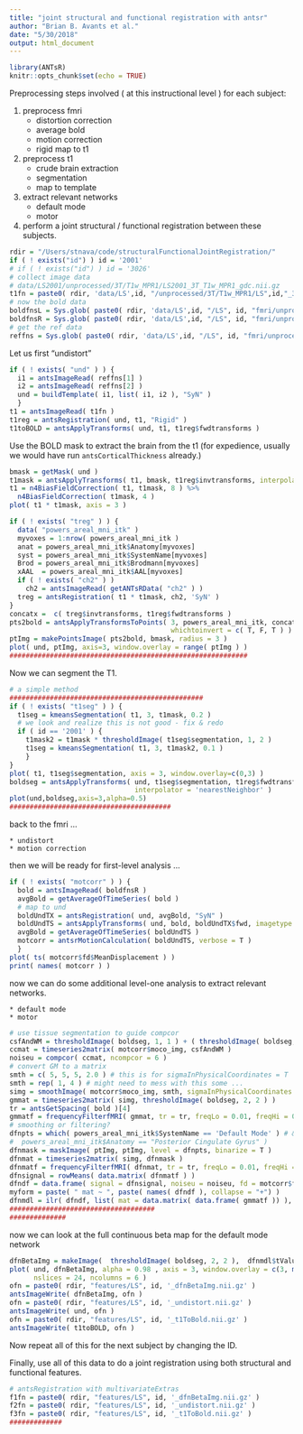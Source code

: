 ```yaml
---
title: "joint structural and functional registration with antsr"
author: "Brian B. Avants et al."
date: "5/30/2018"
output: html_document
---
```


```r
library(ANTsR)
knitr::opts_chunk$set(echo = TRUE)
```


Preprocessing steps involved ( at this instructional level ) for each subject:

1. preprocess fmri
    * distortion correction
    * average bold
    * motion correction
    * rigid map to t1

2. preprocess t1
    * crude brain extraction
    * segmentation
    * map to template
    
3. extract relevant networks
    * default mode
    * motor 
    
4. perform a joint structural / functional registration between these subjects.


```r
rdir = "/Users/stnava/code/structuralFunctionalJointRegistration/"
if ( ! exists("id") ) id = '2001'
# if ( ! exists("id") ) id = '3026'
# collect image data
# data/LS2001/unprocessed/3T/T1w_MPR1/LS2001_3T_T1w_MPR1_gdc.nii.gz
t1fn = paste0( rdir, 'data/LS',id, "/unprocessed/3T/T1w_MPR1/LS",id,"_3T_T1w_MPR1_gdc.nii.gz")
# now the bold data
boldfnsL = Sys.glob( paste0( rdir, 'data/LS',id, "/LS", id, "fmri/unprocessed/3T/rfMRI_REST1_*/*REST1_LR_gdc.nii.gz" ) )
boldfnsR = Sys.glob( paste0( rdir, 'data/LS',id, "/LS", id, "fmri/unprocessed/3T/rfMRI_REST1_*/*REST1_RL_gdc.nii.gz" ) )
# get the ref data
reffns = Sys.glob( paste0( rdir, 'data/LS',id, "/LS", id, "fmri/unprocessed/3T/rfMRI_REST1_*/*SBRef_gdc.nii.gz" ) )
```


Let us first "undistort"

```r
if ( ! exists( "und" ) ) {
  i1 = antsImageRead( reffns[1] )
  i2 = antsImageRead( reffns[2] )
  und = buildTemplate( i1, list( i1, i2 ), "SyN" )
  } 
t1 = antsImageRead( t1fn )
t1reg = antsRegistration( und, t1, "Rigid" )
t1toBOLD = antsApplyTransforms( und, t1, t1reg$fwdtransforms )
```


Use the BOLD mask to extract the brain from the t1 (for expedience, usually we 
would have run `antsCorticalThickness` already.)

```r
bmask = getMask( und )
t1mask = antsApplyTransforms( t1, bmask, t1reg$invtransforms, interpolator = 'nearestNeighbor' )
t1 = n4BiasFieldCorrection( t1, t1mask, 8 ) %>%
  n4BiasFieldCorrection( t1mask, 4 )
plot( t1 * t1mask, axis = 3 )
```



```r
if ( ! exists( "treg" ) ) {
  data( "powers_areal_mni_itk" )
  myvoxes = 1:nrow( powers_areal_mni_itk )
  anat = powers_areal_mni_itk$Anatomy[myvoxes]
  syst = powers_areal_mni_itk$SystemName[myvoxes]
  Brod = powers_areal_mni_itk$Brodmann[myvoxes]
  xAAL  = powers_areal_mni_itk$AAL[myvoxes]
  if ( ! exists( "ch2" ) )
    ch2 = antsImageRead( getANTsRData( "ch2" ) )
  treg = antsRegistration( t1 * t1mask, ch2, 'SyN' )
}
concatx =  c( treg$invtransforms, t1reg$fwdtransforms )
pts2bold = antsApplyTransformsToPoints( 3, powers_areal_mni_itk, concatx, 
                                        whichtoinvert = c( T, F, T ) )
ptImg = makePointsImage( pts2bold, bmask, radius = 3 )
plot( und, ptImg, axis=3, window.overlay = range( ptImg ) )
###########################################################
```

Now we can segment the T1.

```r
# a simple method
################################################
if ( ! exists( "t1seg" ) ) {
  t1seg = kmeansSegmentation( t1, 3, t1mask, 0.2 ) 
  # we look and realize this is not good - fix & redo
  if ( id == '2001' ) {
    t1mask2 = t1mask * thresholdImage( t1seg$segmentation, 1, 2 )
    t1seg = kmeansSegmentation( t1, 3, t1mask2, 0.1 ) 
    }
}
plot( t1, t1seg$segmentation, axis = 3, window.overlay=c(0,3) )
boldseg = antsApplyTransforms( und, t1seg$segmentation, t1reg$fwdtransforms, 
                               interpolator = 'nearestNeighbor' )
plot(und,boldseg,axis=3,alpha=0.5)
########################################
```

back to the fmri ...

    * undistort
    * motion correction

then we will be ready for first-level analysis ...

```r
if ( ! exists( "motcorr" ) ) {
  bold = antsImageRead( boldfnsR )
  avgBold = getAverageOfTimeSeries( bold )
  # map to und 
  boldUndTX = antsRegistration( und, avgBold, "SyN" )
  boldUndTS = antsApplyTransforms( und, bold, boldUndTX$fwd, imagetype = 3  )
  avgBold = getAverageOfTimeSeries( boldUndTS )
  motcorr = antsrMotionCalculation( boldUndTS, verbose = T )
  }
plot( ts( motcorr$fd$MeanDisplacement ) )
print( names( motcorr ) )
````

now we can do some additional level-one analysis to extract relevant networks.

    * default mode
    * motor 

```r
# use tissue segmentation to guide compcor 
csfAndWM = thresholdImage( boldseg, 1, 1 ) + ( thresholdImage( boldseg, 3, 3 ) %>% iMath("ME",1))
ccmat = timeseries2matrix( motcorr$moco_img, csfAndWM )
noiseu = compcor( ccmat, ncompcor = 6 )
# convert GM to a matrix
smth = c( 5, 5, 5, 2.0 ) # this is for sigmaInPhysicalCoordinates = T
smth = rep( 1, 4 ) # might need to mess with this some ...
simg = smoothImage( motcorr$moco_img, smth, sigmaInPhysicalCoordinates = F )
gmmat = timeseries2matrix( simg, thresholdImage( boldseg, 2, 2 ) )
tr = antsGetSpacing( bold )[4]
gmmatf = frequencyFilterfMRI( gmmat, tr = tr, freqLo = 0.01, freqHi = 0.1,  opt = "trig" )
# smoothing or filtering?
dfnpts = which( powers_areal_mni_itk$SystemName == 'Default Mode' ) # & 
#  powers_areal_mni_itk$Anatomy == "Posterior Cingulate Gyrus" )
dfnmask = maskImage( ptImg, ptImg, level = dfnpts, binarize = T )
dfnmat = timeseries2matrix( simg, dfnmask )
dfnmatf = frequencyFilterfMRI( dfnmat, tr = tr, freqLo = 0.01, freqHi = 0.1,  opt = "trig" )
dfnsignal = rowMeans( data.matrix( dfnmatf ) )
dfndf = data.frame( signal = dfnsignal, noiseu = noiseu, fd = motcorr$fd )
myform = paste( " mat ~ ", paste( names( dfndf ), collapse = "+") )
dfnmdl = ilr( dfndf, list( mat = data.matrix( data.frame( gmmatf )) ), myform )
####################################
##############
```

now we can look at the full continuous beta map for the default mode network

```r
dfnBetaImg = makeImage(  thresholdImage( boldseg, 2, 2 ),  dfnmdl$tValue["signal",] )
plot( und, dfnBetaImg, alpha = 0.98 , axis = 3, window.overlay = c(3, max(dfnBetaImg )),
      nslices = 24, ncolumns = 6 )
ofn = paste0( rdir, "features/LS", id, '_dfnBetaImg.nii.gz' )
antsImageWrite( dfnBetaImg, ofn )
ofn = paste0( rdir, "features/LS", id, '_undistort.nii.gz' )
antsImageWrite( und, ofn )
ofn = paste0( rdir, "features/LS", id, '_t1ToBold.nii.gz' )
antsImageWrite( t1toBOLD, ofn )
```


Now repeat all of this for the next subject by changing the ID.


Finally, use all of this data to do a joint registration using both structural 
and functional features.

```r
# antsRegistration with multivariateExtras
f1fn = paste0( rdir, "features/LS", id, '_dfnBetaImg.nii.gz' )
f2fn = paste0( rdir, "features/LS", id, '_undistort.nii.gz' )
f3fn = paste0( rdir, "features/LS", id, '_t1ToBold.nii.gz' )
#############
```

